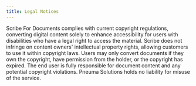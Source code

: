 ```yaml
---
title: Legal Notices
---
```



Scribe For Documents complies with current copyright regulations, converting digital content solely to enhance accessibility for users with disabilities who have a legal right to access the material. Scribe does not infringe on content owners' intellectual property rights, allowing customers to use it within copyright laws. Users may only convert documents if they own the copyright, have permission from the holder, or the copyright has expired. 
The end user is fully responsible for document content and any potential copyright violations. Pneuma Solutions holds no liability for misuse of the service. 